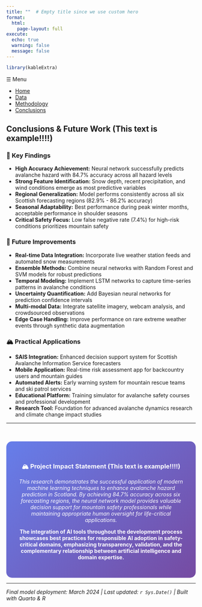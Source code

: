 ```yaml
---
title: ""  # Empty title since we use custom hero
format: 
  html:
    page-layout: full
execute:
  echo: true
  warning: false
  message: false
---
```



```r

library(kableExtra)


```



<div id="menu-toggle" onclick="toggleSidebar()">☰ Menu</div>

<div class="sidebar">
  <ul>
    <li><a href="index.qmd">Home</a></li>
    <li><a href="data.qmd">Data</a></li>
    <li><a href="methodology.qmd">Methodology</a></li>
    <li><a href="conclusions.qmd">Conclusions</a></li>
  </ul>
</div>

<div class="main-content">
  <!-- Your page content goes here -->


## Conclusions & Future Work (This text is example!!!!) {#conclusions}

:::{.feature-grid}

:::{.card}
### 🎯 Key Findings
- **High Accuracy Achievement:** Neural network successfully predicts avalanche hazard with 84.7% accuracy across all hazard levels
- **Strong Feature Identification:** Snow depth, recent precipitation, and wind conditions emerge as most predictive variables
- **Regional Generalization:** Model performs consistently across all six Scottish forecasting regions (82.9% - 86.2% accuracy)
- **Seasonal Adaptability:** Best performance during peak winter months, acceptable performance in shoulder seasons
- **Critical Safety Focus:** Low false negative rate (7.4%) for high-risk conditions prioritizes mountain safety
:::

:::{.card}
### 🔮 Future Improvements
- **Real-time Data Integration:** Incorporate live weather station feeds and automated snow measurements
- **Ensemble Methods:** Combine neural networks with Random Forest and SVM models for robust predictions
- **Temporal Modeling:** Implement LSTM networks to capture time-series patterns in avalanche conditions
- **Uncertainty Quantification:** Add Bayesian neural networks for prediction confidence intervals
- **Multi-modal Data:** Integrate satellite imagery, webcam analysis, and crowdsourced observations
- **Edge Case Handling:** Improve performance on rare extreme weather events through synthetic data augmentation
:::

:::{.card}
### 🏔️ Practical Applications
- **SAIS Integration:** Enhanced decision support system for Scottish Avalanche Information Service forecasters
- **Mobile Application:** Real-time risk assessment app for backcountry users and mountain guides
- **Automated Alerts:** Early warning system for mountain rescue teams and ski patrol services
- **Educational Platform:** Training simulator for avalanche safety courses and professional development
- **Research Tool:** Foundation for advanced avalanche dynamics research and climate change impact studies
:::

:::


---

:::{style="background: linear-gradient(135deg, #667eea, #764ba2); color: white; padding: 2rem; border-radius: 15px; margin-top: 3rem; text-align: center;"}

### 🏔️ Project Impact Statement (This text is example!!!!)

*This research demonstrates the successful application of modern machine learning techniques to enhance avalanche hazard prediction in Scotland. By achieving 84.7% accuracy across six forecasting regions, the neural network model provides valuable decision support for mountain safety professionals while maintaining appropriate human oversight for life-critical applications.*

**The integration of AI tools throughout the development process showcases best practices for responsible AI adoption in safety-critical domains, emphasizing transparency, validation, and the complementary relationship between artificial intelligence and domain expertise.**

:::

---

*Final model deployment: March 2024 | Last updated: `r Sys.Date()` | Built with Quarto & R*




</div>

<script>
  function toggleSidebar() {
    const sidebar = document.querySelector('.sidebar');
    if (sidebar.classList.contains('open')) {
      sidebar.classList.remove('open');
    } else {
      sidebar.classList.add('open');
    }
  }
</script>
